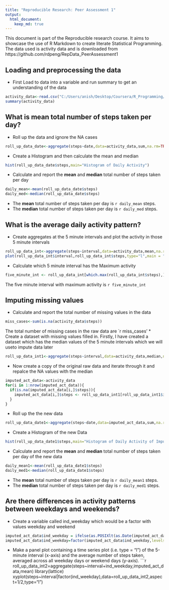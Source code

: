 ```yaml
---
title: "Reproducible Research: Peer Assessment 1"
output: 
  html_document:
    keep_md: true
---
```

This document is part of the Reproducible research course. It aims to 
showcase the use of R Markdown to create literate Statistical Programming.
The data used is activity data and is downloaded from https://github.com/rdpeng/RepData_PeerAssessment1


## Loading and preprocessing the data
* First Load to data into a variable and run summary to get an understanding 
of the data
```r
activity_data<-read.csv("C:/Users/anish/Desktop/Coursera/R_Programming/Reproducibile Research/RepData_PeerAssessment1/activity/activity.csv")
summary(activity_data)
```

## What is mean total number of steps taken per day?
* Roll up the data and ignore the NA cases
```r
roll_up_data_date<-aggregate(steps~date,data=activity_data,sum,na.rm=TRUE)
```
* Create a Histogram and then calculate the mean and median
```r
hist(roll_up_data_date$steps,main="Histogram of Daily Activity")
```

* Calculate and report the **mean** and **median** total number of steps taken 
per day 

```r
daily_mean<-mean(roll_up_data_date$steps)
daily_med<-median(roll_up_data_date$steps)
```
* The **mean** total number of steps taken per day is 
    `r daily_mean` steps.
* The **median** total number of steps taken per day is 
    `r daily_med` steps.
    
## What is the average daily activity pattern?
* Create aggregates at the 5 minute intervals and plot the activity in those 
5 minute intervals

```r
roll_up_data_int<-aggregate(steps~interval,data=activity_data,mean,na.rm=TRUE)
plot(roll_up_data_int$interval,roll_up_data_int$steps,type="l",main = "Time Series Plot of Activity in a day",xlab="5 minute Interval",ylab="Steps Taken")
```
* Calculate which 5 minute interval has the Maximum activity
```r
five_minute_int <- roll_up_data_int[which.max(roll_up_data_int$steps),]$interval

```

The five minute interval with maximum activity is `r five_minute_int`

## Imputing missing values
* Calculate and report the total number of missing values in the data
```r
miss_cases<-sum(is.na(activity_data$steps))

```
The total number of missing cases in the raw data are `r miss_cases'
* Create a dataset with missing values filled in. Firstly, I have created a dataset which has the median values of the 5 minute intervals which we will useto impute data later
```r
roll_up_data_int1<-aggregate(steps~interval,data=activity_data,median,na.rm=TRUE)
```
* Now create a copy of the original raw data and iterate through it and repalce the NA values with the median
```r
imputed_act_data<-activity_data
for(i in 1:nrow(imputed_act_data)){
  if(is.na(imputed_act_data[i,]$steps)){
    imputed_act_data[i,]$steps <- roll_up_data_int1[roll_up_data_int1$interval==imputed_act_data[i,]$interval,]$steps
  }
}

```

* Roll up the the new data
```r
roll_up_data_date1<-aggregate(steps~date,data=imputed_act_data,sum,na.rm=TRUE)
```
* Create a Histogram of the new Data
```r
hist(roll_up_data_date1$steps,main="Histogram of Daily Activity of Imputed Data")
```

* Calculate and report the **mean** and **median** total number of steps taken 
per day of the new data

```r
daily_mean1<-mean(roll_up_data_date1$steps)
daily_med1<-median(roll_up_data_date1$steps)
```
* The **mean** total number of steps taken per day is 
    `r daily_mean1` steps.
* The **median** total number of steps taken per day is 
    `r daily_med1` steps.
    
## Are there differences in activity patterns between weekdays and weekends?

* Create a variable called ind_weekday which would be a factor with values weekday and weekend
```r
imputed_act_data$ind_weekday = ifelse(as.POSIXlt(as.Date(imputed_act_data$date))$wday%%6==0,"weekend","weekday")
imputed_act_data$ind_weekday=factor(imputed_act_data$ind_weekday,levels=c("weekday","weekend"))
```

* Make a panel plot containing a time series plot (i.e. type = "l") of the 5-minute interval (x-axis) and the average number of steps taken, averaged across all weekday days or weekend days (y-axis). 
```r
roll_up_data_int2=aggregate(steps~interval+ind_weekday,imputed_act_data,mean)
library(lattice)
xyplot(steps~interval|factor(ind_weekday),data=roll_up_data_int2,aspect=1/2,type="l")

